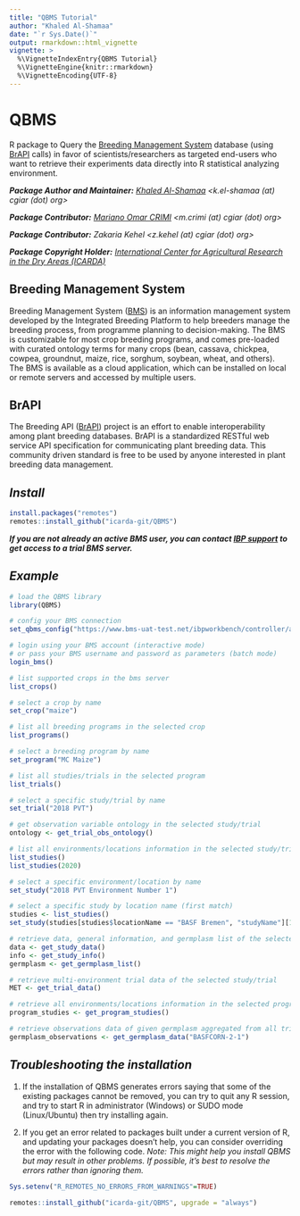 ```yaml
---
title: "QBMS Tutorial"
author: "Khaled Al-Shamaa"
date: "`r Sys.Date()`"
output: rmarkdown::html_vignette
vignette: >
  %\VignetteIndexEntry{QBMS Tutorial}
  %\VignetteEngine{knitr::rmarkdown}
  %\VignetteEncoding{UTF-8}
---
```


# QBMS
<!-- https://shields.io/ -->
R package to Query the [Breeding Management System](https://bmspro.io/) database (using [BrAPI](https://brapi.org/) calls) in favor of scientists/researchers as targeted end-users who want to retrieve their experiments data directly into R statistical analyzing environment.

___Package Author and Maintainer:__ [Khaled Al-Shamaa](https://github.com/khaled-alshamaa) <k.el-shamaa (at) cgiar (dot) org>_

___Package Contributor:__ [Mariano Omar CRIMI](https://github.com/mcrimi) <m.crimi (at) cgiar (dot) org>_

___Package Contributor:__ Zakaria Kehel <z.kehel (at) cgiar (dot) org>_

___Package Copyright Holder:__ [International Center for Agricultural Research in the Dry Areas (ICARDA)](https://www.icarda.org/)_

## Breeding Management System
Breeding Management System ([BMS](https://bmspro.io/)) is an information management system developed by the Integrated Breeding Platform to help breeders manage the breeding process, from programme planning to decision-making. The BMS is customizable for most crop breeding programs, and comes pre-loaded with curated ontology terms for many crops (bean, cassava, chickpea, cowpea, groundnut, maize, rice, sorghum, soybean, wheat, and others). The BMS is available as a cloud application, which can be installed on local or remote servers and accessed by multiple users.

## BrAPI
The Breeding API ([BrAPI](https://brapi.org/)) project is an effort to enable interoperability among plant breeding databases. BrAPI is a standardized RESTful web service API specification for communicating plant breeding data. This community driven standard is free to be used by anyone interested in plant breeding data management.

## _Install_
```r
install.packages("remotes")
remotes::install_github("icarda-git/QBMS")
```

___If you are not already an active BMS user, you can contact [IBP support](https://ibplatform.atlassian.net/servicedesk/customer/portal/4/group/30/create/60) to get access to a trial BMS server.___

## _Example_
```r
# load the QBMS library
library(QBMS)

# config your BMS connection
set_qbms_config("https://www.bms-uat-test.net/ibpworkbench/controller/auth/login")

# login using your BMS account (interactive mode)
# or pass your BMS username and password as parameters (batch mode)
login_bms()

# list supported crops in the bms server
list_crops()

# select a crop by name
set_crop("maize")

# list all breeding programs in the selected crop
list_programs()

# select a breeding program by name
set_program("MC Maize")

# list all studies/trials in the selected program
list_trials()

# select a specific study/trial by name
set_trial("2018 PVT")

# get observation variable ontology in the selected study/trial
ontology <- get_trial_obs_ontology()

# list all environments/locations information in the selected study/trial
list_studies()
list_studies(2020)

# select a specific environment/location by name
set_study("2018 PVT Environment Number 1")

# select a specific study by location name (first match)
studies <- list_studies()
set_study(studies[studies$locationName == "BASF Bremen", "studyName"][1])

# retrieve data, general information, and germplasm list of the selected environment/location
data <- get_study_data()
info <- get_study_info()
germplasm <- get_germplasm_list()

# retrieve multi-environment trial data of the selected study/trial
MET <- get_trial_data()

# retrieve all environments/locations information in the selected program
program_studies <- get_program_studies()

# retrieve observations data of given germplasm aggregated from all trials in the selected program
germplasm_observations <- get_germplasm_data("BASFCORN-2-1")

```
## _Troubleshooting the installation_

1. If the installation of QBMS generates errors saying that some of the existing packages cannot be removed, you can try to quit any R session, and try to start R in administrator (Windows) or SUDO mode (Linux/Ubuntu) then try installing again.

2. If you get an error related to packages built under a current version of R, and updating your packages doesn’t help, you can consider overriding the error with the following code. _Note: This might help you install QBMS but may result in other problems. If possible, it’s best to resolve the errors rather than ignoring them._

```r
Sys.setenv("R_REMOTES_NO_ERRORS_FROM_WARNINGS"=TRUE)

remotes::install_github("icarda-git/QBMS", upgrade = "always")
```

